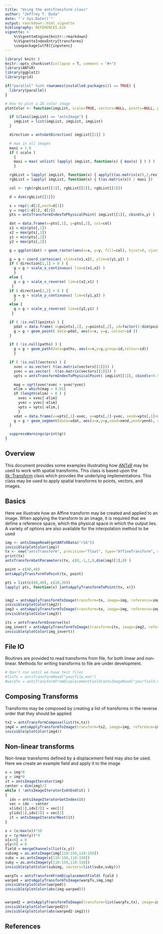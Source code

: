 ```yaml
---
title: "Using the antsTransform class"
author: "Jeffrey T. Duda"
date: "`r Sys.Date()`"
output: rmarkdown::html_vignette
bibliography: REFERENCES.bib
vignette: >
    %\VignetteEngine{knitr::rmarkdown}
    %\VignetteIndexEntry{transforms}
    \usepackage[utf8]{inputenc}
---
```


```r
library( knitr )
knitr::opts_chunk$set(collapse = T, comment = "#>")
library(ANTsR)
library(ggplot2)
library(grid)

if("parallel" %in% rownames(installed.packages()) == TRUE) {
  library(parallel)
}  

```

```r
# How to plot a 2D color image
plotColor <- function(imgList, scale=TRUE, vectors=NULL, points=NULL, paths=NULL) {

  if (class(imgList) == "antsImage") {
    imgList = list(imgList, imgList, imgList)
  }

  direction = antsGetDirection( imgList[[1]] )

  # max in all images
  maxi = 1.0
  if ( scale )
    {
    maxi = max( unlist( lapply( imgList, function(x) { max(x) } ) ) )
    }

  rgbList = lapply( imgList, function(x) { apply(t(as.matrix(x)),2,rev) / maxi })
  rgbList = lapply( imgList, function(x) { t(as.matrix(x)) / maxi })

  col <- rgb(rgbList[[1]], rgbList[[2]], rgbList[[3]])

  d = dim(rgbList[[1]])

  x = rep(1:d[2],each=d[1])
  y = rep(1:d[1], d[2])
  pts = antsTransformIndexToPhysicalPoint( imgList[[1]], cbind(x,y) )

  dat = data.frame(x=pts[,1], y=pts[,2], col=col)
  x1 = min(pts[,1])
  x2 = max(pts[,1])
  y1 = min(pts[,2])
  y2 = max(pts[,2])

  g = ggplot(dat) + geom_raster(aes(x=x, y=y, fill=col), hjust=0, vjust=0, alpha=1) + theme(legend.position="none", aspect.ratio=1,text=element_blank(),axis.ticks=element_blank(), panel.grid=element_blank() ) + scale_fill_manual(values=as.character(levels(factor(col))) )

  g = g + coord_cartesian( xlim=c(x1,x2), ylim=c(y1,y2) )
  if ( direction[1,1] > 0 ) {
    g = g + scale_x_continuous( lim=c(x1,x2) )
    }
  else {
    g = g + scale_x_reverse( lim=c(x2,x1) )  
   }
  if ( direction[2,2] > 0 ) {
    g = g + scale_y_continuous( lim=c(y1,y2) )
    }
  else {
    g = g + scale_y_reverse( lim=c(y2,y1) )  
   }

  if ( !is.null(points) ) {
    pdat = data.frame( x=points[,1], y=points[,2], id=factor(1:dim(points)[1]) )
    g = g + geom_point( data=pdat, aes(x=x, y=y, colour=id ))
  }

  if ( !is.null(paths) ) {
    g = g + geom_path(data=paths, aes(x=x,y=y,group=id,colour=id))
    }

  if ( !is.null(vectors) ) {
    xvec = as.vector( t(as.matrix(vectors[[1]])) )
    yvec = as.vector( -t(as.matrix(vectors[[2]])) )
    vpts = antsTransformIndexToPhysicalPoint( imgList[[1]], cbind(x+0.5,y+0.5) )

    mag = sqrt(xvec*xvec + yvec*yvec)
    elim = which(mag < 0.01)
    if (length(elim) > 0 ) {
      xvec = xvec[-elim]
      yvec = yvec[-elim]
      vpts = vpts[-elim,]
      }
    vdat = data.frame(x=vpts[,1]-xvec, y=vpts[,2]-yvec, xend=vpts[,1]+xvec, yend=vpts[,2]+yvec)
    g = g + geom_segment(data=vdat, aes(x=x,y=y,xend=xend,yend=yend), colour="red", alpha=0.5)
  }

  suppressWarnings(print(g))
}
```


## Overview
This document provides some examples illustrating how [ANTsR](https://github.com/stnava/ANTsR)
may be used to work with spatial transforms. This class is based upon the [itk::Transform](http://www.itk.org/Doxygen/html/classitk_1_1Transform.html) class
which provides the underlying implementations. This class may be used to apply spatial
transforms to points, vectors, and images.

## Basics
Here we illustrate how an Affine transform may be created and applied to an image. When applying
the transform to an image, it is required that we define a reference space, which the physical
space in which the output lies. A variety of options are also available for the interpolation
method to be used

```r
img <- antsImageRead(getANTsRData("r16"))
invisible(plotColor(img))
tx <- new("antsTransform", precision="float", type="AffineTransform", dimension=2 )
print(tx)
antsTransformSetParameters(tx, c(0,-1,1,0,dim(img)[1],0) )

point = c(80,40)
antsApplyTransformToPoint(tx, point)

pts = list(c(80,40), c(20,30))
lapply( pts, function(x) {antsApplyTransformToPoint(tx, x)})


img2 = antsApplyTransformToImage(transform=tx, image=img, reference=img)
invisible(plotColor(img2))
img3 = antsApplyTransformToImage(transform=tx, image=img, reference=img, interpolation="gaussian")
invisible(plotColor(img3))

itx = antsTransformInverse(tx)
img_invert = antsApplyTransformToImage(transform=itx, image=img2, reference=img)
invisible(plotColor(img_invert))

```

## File IO
Routines are provided to read transforms from file, for both linear and non-linear.
Methods for writing transforms to file are under development.
```r

# Don't run until we have test files
#linTx = antsTransformRead("yourfile.mat")
#warpTx = antsTransformFromDisplacementField(antsImageRead("yourfield.nii.gz"))

```

## Composing Transforms
Transforms may be composed by creating a list of transforms in the reverse order that they
should be applied
```r
tx2 = antsTransformCompose(list(tx,tx))
img4 = antsApplyTransformToImage(transform=tx2, image=img, reference=img)
invisible(plotColor(img4))
```

## Non-linear transforms
Non-linear transforms defined by a displacement field may also be used. Here we
create an example field and apply it to the image

```r

x = img*0
y = img*0
it = antsImageIterator(img)
center = dim(img)/2
while ( !antsImageIteratorIsAtEnd(it) )
{
  idx = antsImageIteratorGetIndex(it)
  vec = idx - center
  x[idx[1],idx[2]] = vec[1]
  y[idx[1],idx[2]] = vec[2]
  it = antsImageIteratorNext(it)
}

x = (x/max(x))*10
y = (y/max(y))*4
x[x<0] = 0
y[y<0] = 0
field = mergeChannels(list(x,y))
subimg = as.antsImage(img[110:150,110:150])
subx = as.antsImage(x[110:150,110:150])
suby = as.antsImage(y[110:150,110:150])
invisible(plotColor(subimg, vectors=list(subx,suby)))

warpTx = antsTransformFromDisplacementField( field )
warped = antsApplyTransformToImage(warpTx,img,img)
invisible(plotColor(warped))
invisible(plotColor(abs(img-warped)))


warped2 = antsApplyTransformToImage(transform=list(warpTx,tx), image=img, reference=img)
invisible(plotColor(warped2))
invisible(plotColor(abs(warped2-img2)))
```

## References
